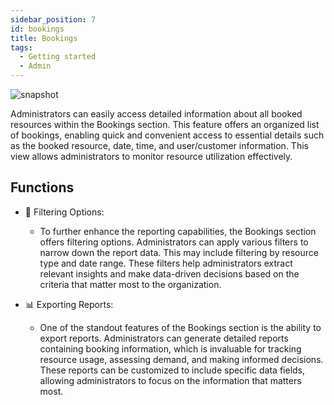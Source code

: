 ---
sidebar_position: 7
id: bookings
title: Bookings
tags:
  - Getting started
  - Admin
---



<BrowserWindow url={url}>

![snapshot](../assets/admin/bookings.png)

</BrowserWindow>

Administrators can easily access detailed information about all booked resources within the Bookings section. This feature offers an organized list of bookings, enabling quick and convenient access to essential details such as the booked resource, date, time, and user/customer information. This view allows administrators to monitor resource utilization effectively.

## Functions

- 📁 Filtering Options:

  - To further enhance the reporting capabilities, the Bookings section offers filtering options. Administrators can apply various filters to narrow down the report data. This may include filtering by resource type and date range. These filters help administrators extract relevant insights and make data-driven decisions based on the criteria that matter most to the organization.

- 📊 Exporting Reports:
  - One of the standout features of the Bookings section is the ability to export reports. Administrators can generate detailed reports containing booking information, which is invaluable for tracking resource usage, assessing demand, and making informed decisions. These reports can be customized to include specific data fields, allowing administrators to focus on the information that matters most.
